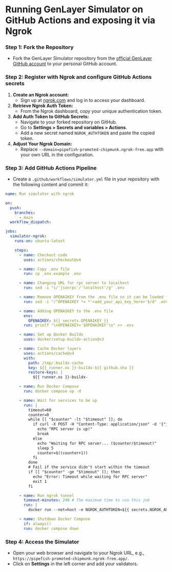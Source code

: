 # Running GenLayer Simulator on GitHub Actions and exposing it via Ngrok

### Step 1: Fork the Repository
- Fork the GenLayer Simulator repository from the [official GenLayer GitHub account](https://github.com/yeagerai/genlayer-simulator/) to your personal GitHub account.

### Step 2: Register with Ngrok and configure GitHub Actions secrets
1. **Create an Ngrok account:**
   - Sign up at [ngrok.com](https://ngrok.com) and log in to access your dashboard.
2. **Retrieve Ngrok Auth Token:**
   - From the Ngrok dashboard, copy your unique authentication token.
3. **Add Auth Token to GitHub Secrets:**
   - Navigate to your forked repository on GitHub.
   - Go to **Settings > Secrets and variables > Actions**.
   - Add a new secret named `NGROK_AUTHTOKEN` and paste the copied token.
4. **Adjust Your Ngrok Domain:**
   - Replace `--domain=pipefish-promoted-chipmunk.ngrok-free.app` with your own URL in the configuration.

### Step 3: Add GitHub Actions Pipeline
- Create a `.github/workflows/simulator.yml` file in your repository with the following content and commit it:

```yaml
name: Run simulator with ngrok

on:
  push:
    branches:
      - main
  workflow_dispatch:

jobs:
  simulator-ngrok:
    runs-on: ubuntu-latest

    steps:
      - name: Checkout code
        uses: actions/checkout@v4

      - name: Copy .env file
        run: cp .env.example .env

      - name: Changing URL for rpc server to localhost
        run: sed -i "s/'jsonrpc'/'localhost'/g" .env

      - name: Remove OPENAIKEY from the .env file so it can be loaded from the environment
        run: sed -i "/^OPENAIKEY *= *'<add_your_api_key_here>'$/d" .env

      - name: Adding OPENAIKEY to the .env file
        env:
          OPENAIKEY: ${{ secrets.OPENAIKEY }}
        run: printf "\nOPENAIKEY='$OPENAIKEY'\n" >> .env

      - name: Set up Docker Buildx
        uses: docker/setup-buildx-action@v3

      - name: Cache Docker layers
        uses: actions/cache@v4
        with:
          path: /tmp/.buildx-cache
          key: ${{ runner.os }}-buildx-${{ github.sha }}
          restore-keys: |
            ${{ runner.os }}-buildx-

      - name: Run Docker Compose
        run: docker compose up -d

      - name: Wait for services to be up
        run: |
          timeout=60
          counter=0
          while [[ "$counter" -lt "$timeout" ]]; do
            if curl -X POST -H "Content-Type: application/json" -d '{"jsonrpc":"2.0","method":"ping","params":[],"id":1}' http://0.0.0.0:4000/api | grep -q "OK"; then
              echo "RPC server is up!"
              break
            else
              echo "Waiting for RPC server... ($counter/$timeout)"
              sleep 5
              counter=$((counter+1))
            fi
          done
          # Fail if the service didn't start within the timeout
          if [[ "$counter" -ge "$timeout" ]]; then
            echo "Error: Timeout while waiting for RPC server"
            exit 1
          fi

      - name: Run ngrok tunnel
        timeout-minutes: 240 # The maximum time to run this job
        run: |
          docker run --net=host -e NGROK_AUTHTOKEN=${{ secrets.NGROK_AUTHTOKEN }} ngrok/ngrok:latest http --domain=pipefish-promoted-chipmunk.ngrok-free.app 8080

      - name: Shutdown Docker Compose
        if: always()
        run: docker compose down
```

### Step 4: Access the Simulator
- Open your web browser and navigate to your Ngrok URL, e.g., `https://pipefish-promoted-chipmunk.ngrok-free.app/`.
- Click on **Settings** in the left corner and add your validators.